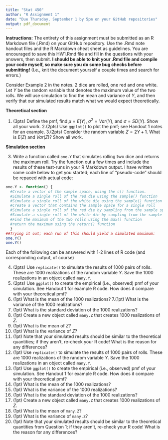 ```yaml
---
title: "Stat 450"
author: "R Assignment 1"
date: "Due Thursday, September 1 by 5pm on your GitHub repositories"
output: pdf_document
---
```


**Instructions:** The entirety of this assignment must be submitted as an R Markdown file (.Rmd) on your GitHub repository.  Use the .Rmd note handout files and the R Markdown cheat sheet as guidelines.  You are encouraged to save this HW1.Rmd file and fill in the questions with your answers, then submit.  **I should be able to knit your .Rmd file and compile your code myself, so make sure you do some bug checks before submitting!** (I.e., knit the document yourself a couple times and search for errors.)

Consider Example 2 in the notes.  2 dice are rolled, one red and one white.  Let $Y$ be the random variable that denotes the maximum value of the two rolls.  We will use simulation to find the mean and variance of $Y$, and then verify that our simulated results match what we would expect theoretically.

**Theoretical section**

1. (3pts) Define the pmf, find $\mu = E(Y)$, $\sigma^2 = Var(Y)$, and $\sigma = SD(Y)$.  Show all your work.
2.(2pts)  Use `ggplot()` to plot the pmf; see Handout 1 notes for an example.
3.(2pts)  Consider the random variable $Z=2Y+1$.  What is $E(Z)$ and $Var(Z)$?  Show all work.

**Simulation section**  


3.  Write a function called `one.Y` that simulates rolling two dice and returns the maximum roll.  Try the function out a few times and include the results of these test-runs in your R Markdown output. I have written some code below to get you started; each line of "pseudo-code" should be repaced with actual code:

<!--NOTE: You should probably change the below code to eval=TRUE when you submit, else your function will not be compiled and your pdf/word/HTML file will not reproduce any output!  -->

```r
one.Y <- function() {
  #Create a vector of the sample space, using the c() function.
  #Simulate a single roll of the red die using the sample() function
  #Simulate a single roll of the white die using the sample() function
  #Create a vector that contains the sample space for a single roll
  #Simulate a single roll of the red die by sampling from the sample space; use the sample() function
  #Simulate a single roll of the white die by sampling from the sample space; use the sample() function
  #Find the maximum of the two rolls using the max() function
  #return the maximum using the return() function
  }
##Trying it out; each run of this should yield a simulated maximum:
one.Y()
one.Y()
```

Each of the following can be answered with 1-2 lines of R code (and corresponding output, of course)

4. (2pts) Use `replicate()` to simulate the results of 1000 pairs of rolls.  These are 1000 realizations of the random variable $Y$. Save the 1000 realizations in an object called `many.Y`.
5.  (2pts) Use `ggplot()` to create the empirical (i.e., observed) pmf of your simulation.  See Handout 1 for example R code.  How does it compare with your theoretical pmf?
6. (1pt)  What is the mean of the 1000 realizations?
7.(1pt)  What is the variance of the 1000 realizations?
8.  (1pt) What is the standard deviation of the 1000 realizations?
9. (1pt)  Create a new object called `many.Z` that creates 1000 realizations of $Z$.
10. (1pt)  What is the mean of $Z$?
11. (1pt)  What is the variance of $Z$?
12. (1pt) Note that your simulated results should be similar to the theoretical quantities; if they aren't, re-check your R code!  What is the reason for any differences?
4.  (1pt) Use `replicate()` to simulate the results of 1000 pairs of rolls.  These are 1000 realizations of the random variable $Y$. Save the 1000 realizations in an object called `many.Y`.
5. (1pt)  Use `ggplot()` to create the empirical (i.e., observed) pmf of your simulation.  See Handout 1 for example R code.  How does it compare with your theoretical pmf?
6. (1pt)  What is the mean of the 1000 realizations?
7. (1pt)  What is the variance of the 1000 realizations?
8. (1pt)  What is the standard deviation of the 1000 realizations?
9.  (1pt) Create a new object called `many.Z` that creates 1000 realizations of $Z$.
10. (1pt)  What is the mean of `many.Z`?
11. (1pt)  What is the variance of `many.Z`?
12. (1pt)  Note that your simulated results should be similar to the theoretical quantities from Question 1; if they aren't, re-check your R code!  What is the reason for any differences?




